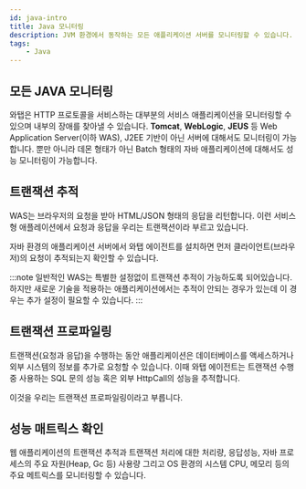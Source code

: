 ```yaml
---
id: java-intro
title: Java 모니터링
description: JVM 환경에서 동작하는 모든 애플리케이션 서버를 모니터링할 수 있습니다.
tags:
    - Java
---
```


## 모든 JAVA 모니터링

와탭은 HTTP 프로토콜을 서비스하는 대부분의 서비스 애플리케이션을 모니터링할 수 있으며 내부의 장애를 찾아낼 수 있습니다. **Tomcat**, **WebLogic**, **JEUS** 등 Web Application Server(이하 WAS), J2EE 기반이 아닌 서버에 대해서도 모니터링이 가능합니다. 뿐만 아니라 데몬 형태가 아닌 Batch 형태의 자바 애플리케이션에 대해서도 성능 모니터링이 가능합니다.

## 트랜잭션 추적

WAS는 브라우저의 요청을 받아 HTML/JSON 형태의 응답을 리턴합니다. 이런 서비스형 애플레이션에서 요청과 응답을 우리는 트랜잭션이라 부르고 있습니다.

자바 환경의 애플리케이션 서버에서 와탭 에이전트를 설치하면 먼저 클라이언트(브라우저)의 요청이 추적되는지 확인할 수 있습니다.

:::note
일반적인 WAS는 특별한 설정없이 트랜잭션 추적이 가능하도록 되어있습니다. 하지만 새로운 기술을 적용하는 애플리케이션에서는 추적이 안되는 경우가 있는데 이 경우는 추가 설정이 필요할 수 있습니다.
:::

## 트랜잭션 프로파일링

트랜잭션(요청과 응답)을 수행하는 동안 애플리케이션은 데이터베이스를 액세스하거나 외부 시스템의 정보를 추가로 요청할 수 있습니다. 이때 와탭 에이전트는 트랜잭션 수행 중 사용하는 SQL 문의 성능 혹은 외부 HttpCall의 성능을 추적합니다.

이것을 우리는 트랜잭션 프로파일링이라고 부릅니다.

## 성능 매트릭스 확인

웹 애플리케이션의 트랜잭션 추적과 트랜잭션 처리에 대한 처리량, 응답성능, 자바 프로세스의 주요 자원(Heap, Gc 등) 사용량 그리고 OS 환경의 시스템 CPU, 메모리 등의 주요 메트릭스를 모니터링할 수 있습니다.